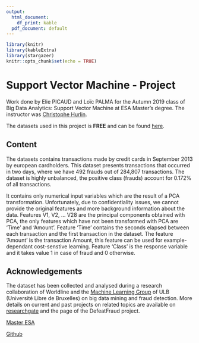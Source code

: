 ```yaml
---
output:
  html_document: 
    df_print: kable
  pdf_document: default
---
```


```r
library(knitr)
library(kableExtra)
library(stargazer)
knitr::opts_chunk$set(echo = TRUE)
```

# **Support Vector Machine - Project**

Work done by Elie PICAUD and Loïc PALMA for the Autumn 2019 class of Big Data Analytics: Support Vector Machine at ESA Master's degree. The instructor was [Christophe Hurlin](https://www.univ-orleans.fr/deg/masters/ESA/CH/churlin.htm).

The datasets used in this project is **FREE** and can be found [here](https://www.kaggle.com/mlg-ulb/creditcardfraud).


## Content

The datasets contains transactions made by credit cards in September 2013 by european cardholders. This dataset presents transactions that occurred in two days, where we have 492 frauds out of 284,807 transactions. The dataset is highly unbalanced, the positive class (frauds) account for 0.172% of all transactions.

It contains only numerical input variables which are the result of a PCA transformation. Unfortunately, due to confidentiality issues, we cannot provide the original features and more background information about the data. Features V1, V2, ... V28 are the principal components obtained with PCA, the only features which have not been transformed with PCA are 'Time' and 'Amount'. Feature 'Time' contains the seconds elapsed between each transaction and the first transaction in the dataset. The feature 'Amount' is the transaction Amount, this feature can be used for example-dependant cost-senstive learning. Feature 'Class' is the response variable and it takes value 1 in case of fraud and 0 otherwise.

## Acknowledgements

The dataset has been collected and analysed during a research collaboration of Worldline and the [Machine Learning Group](http://mlg.ulb.ac.be) of ULB (Université Libre de Bruxelles) on big data mining and fraud detection. More details on current and past projects on related topics are available on [researchgate](https://www.researchgate.net/project/Fraud-detection-5) and the page of the DefeatFraud project.










[Master ESA](https://www.univ-orleans.fr/deg/masters/ESA/index.htm)

[Github](https://github.com/loicpalma/Shiny_App)

